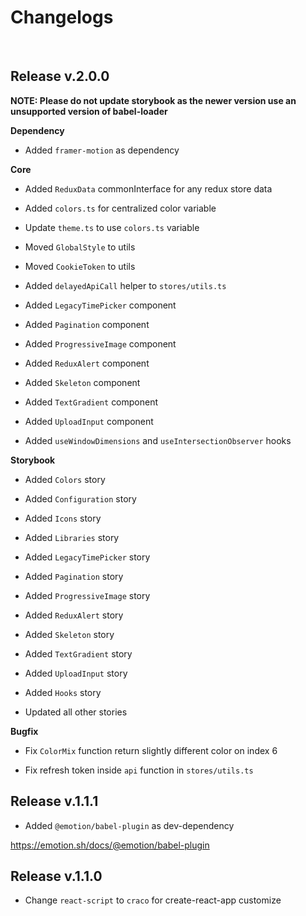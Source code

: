 
<Meta title="Documentation/Changelog" />

# Changelogs

<br />

## Release v.2.0.0

**NOTE: Please do not update storybook as the newer version use an unsupported version of babel-loader**

**Dependency**

- Added `framer-motion` as dependency

**Core**

- Added `ReduxData` commonInterface for any redux store data

- Added `colors.ts` for centralized color variable

- Update `theme.ts` to use `colors.ts` variable

- Moved `GlobalStyle` to utils

- Moved `CookieToken` to utils

- Added `delayedApiCall` helper to `stores/utils.ts`

- Added `LegacyTimePicker` component

- Added `Pagination` component

- Added `ProgressiveImage` component

- Added `ReduxAlert` component

- Added `Skeleton` component

- Added `TextGradient` component

- Added `UploadInput` component

- Added `useWindowDimensions` and `useIntersectionObserver` hooks

**Storybook**

- Added `Colors` story

- Added `Configuration` story

- Added `Icons` story

- Added `Libraries` story

- Added `LegacyTimePicker` story

- Added `Pagination` story

- Added `ProgressiveImage` story

- Added `ReduxAlert` story

- Added `Skeleton` story

- Added `TextGradient` story

- Added `UploadInput` story

- Added `Hooks` story

- Updated all other stories

**Bugfix**

- Fix `ColorMix` function return slightly different color on index 6

- Fix  refresh token inside `api` function in `stores/utils.ts`


## Release v.1.1.1

- Added `@emotion/babel-plugin` as dev-dependency

https://emotion.sh/docs/@emotion/babel-plugin


## Release v.1.1.0

- Change `react-script` to `craco` for create-react-app customize
